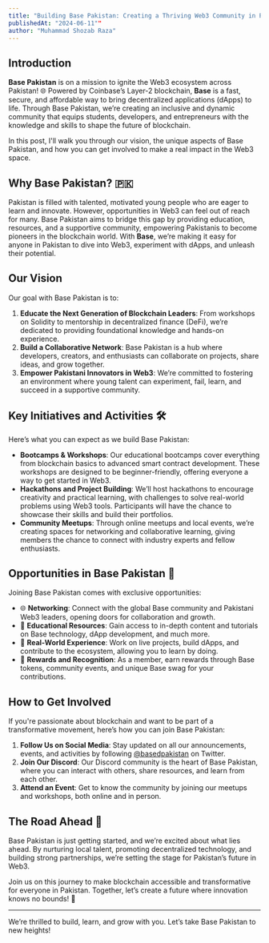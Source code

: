 ```yaml
---
title: "Building Base Pakistan: Creating a Thriving Web3 Community in Pakistan"
publishedAt: "2024-06-11""
author: "Muhammad Shozab Raza"
---
```


## Introduction

**Base Pakistan** is on a mission to ignite the Web3 ecosystem across Pakistan! 🌐 Powered by Coinbase’s Layer-2 blockchain, **Base** is a fast, secure, and affordable way to bring decentralized applications (dApps) to life. Through Base Pakistan, we’re creating an inclusive and dynamic community that equips students, developers, and entrepreneurs with the knowledge and skills to shape the future of blockchain.

In this post, I'll walk you through our vision, the unique aspects of Base Pakistan, and how you can get involved to make a real impact in the Web3 space.

## Why Base Pakistan? 🇵🇰

Pakistan is filled with talented, motivated young people who are eager to learn and innovate. However, opportunities in Web3 can feel out of reach for many. Base Pakistan aims to bridge this gap by providing education, resources, and a supportive community, empowering Pakistanis to become pioneers in the blockchain world. With **Base**, we’re making it easy for anyone in Pakistan to dive into Web3, experiment with dApps, and unleash their potential.

## Our Vision

Our goal with Base Pakistan is to:

1. **Educate the Next Generation of Blockchain Leaders**: From workshops on Solidity to mentorship in decentralized finance (DeFi), we’re dedicated to providing foundational knowledge and hands-on experience.
2. **Build a Collaborative Network**: Base Pakistan is a hub where developers, creators, and enthusiasts can collaborate on projects, share ideas, and grow together.
3. **Empower Pakistani Innovators in Web3**: We’re committed to fostering an environment where young talent can experiment, fail, learn, and succeed in a supportive community.

## Key Initiatives and Activities 🛠️

Here’s what you can expect as we build Base Pakistan:

- **Bootcamps & Workshops**: Our educational bootcamps cover everything from blockchain basics to advanced smart contract development. These workshops are designed to be beginner-friendly, offering everyone a way to get started in Web3.
- **Hackathons and Project Building**: We’ll host hackathons to encourage creativity and practical learning, with challenges to solve real-world problems using Web3 tools. Participants will have the chance to showcase their skills and build their portfolios.
- **Community Meetups**: Through online meetups and local events, we’re creating spaces for networking and collaborative learning, giving members the chance to connect with industry experts and fellow enthusiasts.

## Opportunities in Base Pakistan 🎉

Joining Base Pakistan comes with exclusive opportunities:

- 🌐 **Networking**: Connect with the global Base community and Pakistani Web3 leaders, opening doors for collaboration and growth.
- 📘 **Educational Resources**: Gain access to in-depth content and tutorials on Base technology, dApp development, and much more.
- 💼 **Real-World Experience**: Work on live projects, build dApps, and contribute to the ecosystem, allowing you to learn by doing.
- 🎁 **Rewards and Recognition**: As a member, earn rewards through Base tokens, community events, and unique Base swag for your contributions.

## How to Get Involved

If you're passionate about blockchain and want to be part of a transformative movement, here’s how you can join Base Pakistan:

1. **Follow Us on Social Media**: Stay updated on all our announcements, events, and activities by following [@basedpakistan](https://twitter.com/basedpakistan) on Twitter.
2. **Join Our Discord**: Our Discord community is the heart of Base Pakistan, where you can interact with others, share resources, and learn from each other.
3. **Attend an Event**: Get to know the community by joining our meetups and workshops, both online and in person.

## The Road Ahead 🌱

Base Pakistan is just getting started, and we’re excited about what lies ahead. By nurturing local talent, promoting decentralized technology, and building strong partnerships, we’re setting the stage for Pakistan’s future in Web3.

Join us on this journey to make blockchain accessible and transformative for everyone in Pakistan. Together, let’s create a future where innovation knows no bounds! 🚀

--- 

We’re thrilled to build, learn, and grow with you. Let’s take Base Pakistan to new heights!

